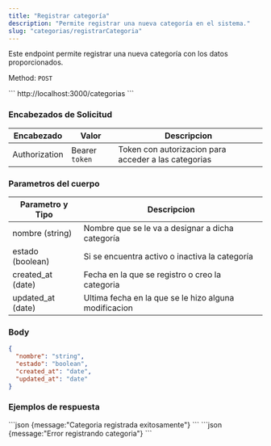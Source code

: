 ```yaml
---
title: "Registrar categoría"
description: "Permite registrar una nueva categoría en el sistema."
slug: "categorias/registrarCategoria"
---
```


Este endpoint permite registrar una nueva categoría con los datos proporcionados.

Method: `POST`

<Tabs>
  <TabItem label="Endpoint">
  ```
  http://localhost:3000/categorias
  ```
  </TabItem>
</Tabs>

<h3>Encabezados de Solicitud</h3>

| Encabezado | Valor | Descripcion
|----------|-------| -------
| Authorization |  Bearer `token` | Token con autorizacion para acceder a las categorias

<h3>Parametros del cuerpo</h3>

| Parametro y Tipo | Descripcion
|----------|--------
| nombre (string) |  Nombre que se le va a designar a dicha categoría
| estado (boolean) | Si se encuentra activo o inactiva la categoría
| created_at (date) | Fecha en la que se registro o creo la categoria
| updated_at (date) | Ultima fecha en la que se le hizo alguna modificacion

### Body

```json
{
  "nombre": "string",
  "estado": "boolean",
  "created_at": "date",
  "updated_at": "date"
}
```

<h3>Ejemplos de respuesta</h3>

<Tabs>
  <TabItem label="Status 201">
  ```json
  {message:"Categoria registrada exitosamente"}
  ```
  </TabItem>

  <TabItem label="Status 500">
  ```json
  {message:"Error registrando categoria"}
  ```
  </TabItem>
</Tabs>